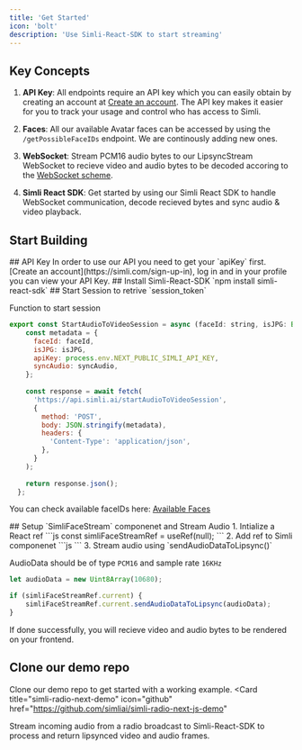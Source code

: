 ```yaml
---
title: 'Get Started'
icon: 'bolt'
description: 'Use Simli-React-SDK to start streaming'
---
```


## Key Concepts

1. **API Key**: All endpoints require an API key which you can easily obtain by creating an account at [Create an account](https://simli.com/sign-up-in).
The API key makes it easier for you to track your usage and control who has access to Simli.

2. **Faces**: All our available Avatar faces can be accessed by using the `/getPossibleFaceIDs` endpoint.
We are continously adding new ones.

3. **WebSocket**: Stream PCM16 audio bytes to our LipsyncStream WebSocket to recieve video and audio bytes to be decoded accoring to the [WebSocket scheme](/api-reference/endpoint/LipsyncStream).

4. **Simli React SDK**: Get started by using our Simli React SDK to handle WebSocket communication, decode recieved bytes and sync audio & video playback.

## Start Building

<Steps>
<Step>
## API Key
In order to use our API you need to get your `apiKey` first.
[Create an account](https://simli.com/sign-up-in), log in
and in your profile you can view your API Key.
</Step>
<Step>
## Install Simli-React-SDK
`npm install simli-react-sdk`
</Step>
<Step>
## Start Session to retrive `session_token`

Function to start session
```js
export const StartAudioToVideoSession = async (faceId: string, isJPG: Boolean, syncAudio: Boolean) => {
    const metadata = {
      faceId: faceId,
      isJPG: isJPG,
      apiKey: process.env.NEXT_PUBLIC_SIMLI_API_KEY,
      syncAudio: syncAudio,
    };
  
    const response = await fetch(
      'https://api.simli.ai/startAudioToVideoSession',
      {
        method: 'POST',
        body: JSON.stringify(metadata),
        headers: {
          'Content-Type': 'application/json',
        },
      }
    );
  
    return response.json();
  };
```
You can check available faceIDs here: [Available Faces](/api-reference/available-faces)

</Step>
<Step>
## Setup `SimliFaceStream` componenet and Stream Audio
1. Intialize a React ref
```js
const simliFaceStreamRef = useRef(null);
```
2. Add ref to Simli componenet
```js
<SimliFaceStream ref={simliFaceStreamRef} start={true} sessionToken={sessionToken} minimumChunkSize={8} />
```
3. Stream audio using `sendAudioDataToLipsync()`

AudioData should be of type `PCM16` and sample rate `16KHz`
```js
let audioData = new Uint8Array(10680);
```
```js
if (simliFaceStreamRef.current) {
    simliFaceStreamRef.current.sendAudioDataToLipsync(audioData);
}
```
If done successfully, you will recieve video and audio bytes to be rendered on your frontend.
</Step>
<Step>
## Clone our demo repo
Clone our demo repo to get started with a working example.
<Card
  title="simli-radio-next-demo"
  icon="github"
  href="https://github.com/simliai/simli-radio-next-js-demo"
>
  Stream incoming audio from a radio broadcast to Simli-React-SDK to process and return lipsynced video and audio frames.
</Card>
</Step>
</Steps>